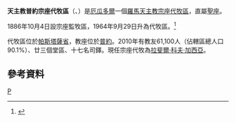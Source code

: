 {{Infobox Roman Catholic diocese
|Roman Catholic Diocese of = 天主教普約宗座代牧區
|Latin name of diocese = Vicariatus Apostolicus Puyoënsis
|image = Catedral del Puyo.jpg
|caption = 
|location = [[厄瓜多爾|厄瓜多爾]]
|territory = [[帕斯塔薩省|帕斯塔薩省]]
|population = 61,100
|rite = 拉丁禮
|patron = 
|province = 直屬聖座
|established = 1886年
|cathedral = [[普约玫瑰聖母主教座堂|玫瑰聖母主教座堂]]
|副主教座堂 =
|leadership = 宗座代牧
|website = 
|教宗 = 
|metropolitan = 
|ordinary = 拉斐爾·科夫·加西亞
|coadjutor bishop = 
|emeritus = 
}}

'''天主教普約宗座代牧區'''（{{lang-la|Vicariatus Apostolicus Puyoënsis}}、{{lang-es|Vicariato Apostólico de Puyo}}）是[[厄瓜多爾|厄瓜多爾]]一個[[羅馬天主教|羅馬天主教]][[宗座代牧區|宗座代牧區]]，直屬[[聖座|聖座]]。

1886年10月4日設宗座監牧區，1964年9月29日升為代牧區。<ref>{{Cite web |url=http://www.vatican.va/holy_father/paul_vi/apost_constitutions/documents/hf_p-vi_apc_19640929_canelosensis_lt.html |title=升為代牧區的宗座憲令 |access-date=2013-06-05 |archive-date=2014-02-03 |archive-url=https://web.archive.org/web/20140203131947/http://www.vatican.va/holy_father/paul_vi/apost_constitutions/documents/hf_p-vi_apc_19640929_canelosensis_lt.html |dead-url=no }}</ref>

代牧區位於[[帕斯塔薩省|帕斯塔薩省]]，教座位於[[普約|普約]]。2010年有教友61,100人（佔轄區總人口90.1%）、廿三個堂區、十七名司鐸。現任宗座代牧為[[拉斐爾·科夫·加西亞|拉斐爾·科夫·加西亞]]。

==參考資料==
{{reflist}}
{{厄瓜多爾天主教教區}}
[[Category:厄瓜多爾天主教教區|P]]